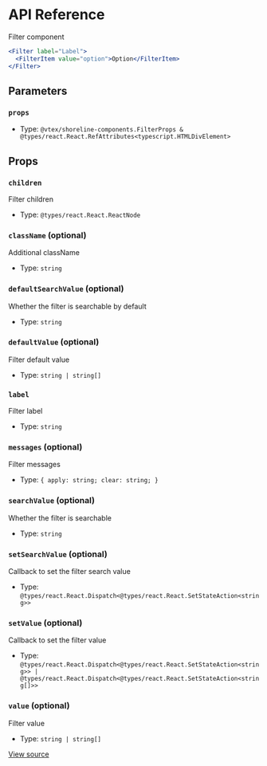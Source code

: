 # API Reference

Filter component

```jsx
<Filter label="Label">
  <FilterItem value="option">Option</FilterItem>
</Filter>
```

## Parameters

### `props`

- Type: `@vtex/shoreline-components.FilterProps & @types/react.React.RefAttributes<typescript.HTMLDivElement>`

## Props

### `children`

Filter children

- Type: `@types/react.React.ReactNode`

### `className` (optional)

Additional className

- Type: `string`

### `defaultSearchValue` (optional)

Whether the filter is searchable by default

- Type: `string`

### `defaultValue` (optional)

Filter default value

- Type: `string | string[]`

### `label`

Filter label

- Type: `string`

### `messages` (optional)

Filter messages

- Type: `{ apply: string; clear: string; }`

### `searchValue` (optional)

Whether the filter is searchable

- Type: `string`

### `setSearchValue` (optional)

Callback to set the filter search value

- Type: `@types/react.React.Dispatch<@types/react.React.SetStateAction<string>>`

### `setValue` (optional)

Callback to set the filter value

- Type: `@types/react.React.Dispatch<@types/react.React.SetStateAction<string>> | @types/react.React.Dispatch<@types/react.React.SetStateAction<string[]>>`

### `value` (optional)

Filter value

- Type: `string | string[]`

[View source](https://github.com/vtex/shoreline/blob/c760c5650/packages/components/src/filter/filter.tsx#L17)
